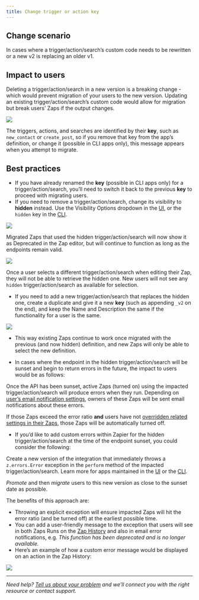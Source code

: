 ```yaml
---
title: Change trigger or action key
---
```

## Change scenario

In cases where a trigger/action/search’s custom code needs to be rewritten or a new v2 is replacing an older v1.

## Impact to users

Deleting a trigger/action/search in a new version is a breaking change - which would prevent migration of your users to the new version. Updating an existing trigger/action/search’s custom code would allow for migration but break users’ Zaps if the output changes.
<Frame>
  <img src="/images/65326a8f5fff0f9640c0d6fdc59dfa3b.png"/>
</Frame>

The triggers, actions, and searches are identified by their **key**, such as `new_contact` or `create_post`, so if you remove that key from the app’s definition, or change it (possible in CLI apps only), this message appears when you attempt to migrate.

## Best practices

*   If you have already renamed the **key** (possible in CLI apps only) for a trigger/action/search, you’ll need to switch it back to the previous **key** to proceed with migrating users.
*   If you need to remove a trigger/action/search, change its visibility to **hidden** instead. Use the Visibility Options dropdown in the [UI](https://platform.zapier.com/polling-trigger#1-add-the-trigger-settings), or the `hidden` key in the [CLI](https://github.com/zapier/zapier-platform/blob/main/packages/schema/docs/build/schema.md#basicdisplayschema).
<Frame>
  <img src="/images/73990d8049572347aea87fc304173ecc.png"/>
</Frame>

Migrated Zaps that used the hidden trigger/action/search will now show it as Deprecated in the Zap editor, but will continue to function as long as the endpoints remain valid.
<Frame>
  <img src="/images/61a2ac6095433d278bc412c2e59408fc.png"/>
</Frame>

Once a user selects a different trigger/action/search when editing their Zap, they will not be able to retrieve the hidden one. New users will not see any `hidden` trigger/action/search as available for selection.

*   If you need to add a new trigger/action/search that replaces the hidden one, create a duplicate and give it a new **key** (such as appending `_v2` on the end), and keep the Name and Description the same if the functionality for a user is the same.
<Frame>
  <img src="/images/6231ec2b53271c7d83672f6ed232d0e3.png"/>
</Frame>

*   This way existing Zaps continue to work once migrated with the previous (and now hidden) definition, and new Zaps will only be able to select the new definition.

*   In cases where the endpoint in the hidden trigger/action/search will be sunset and begin to return errors in the future, the impact to users would be as follows:


Once the API has been sunset, active Zaps (turned on) using the impacted trigger/action/search will produce errors when they run. Depending on [user’s email notification settings](https://help.zapier.com/hc/en-us/articles/8496289225229), owners of these Zaps will be sent email notifications about these errors.

If those Zaps exceed the error ratio **and** users have not [overridden related settings in their Zaps](https://help.zapier.com/hc/en-us/articles/8496037690637-Troubleshoot-errors-in-Zapier#i-want-my-zap-to-continue-running-even-when-there-are-errors--0-6), those Zaps will be automatically turned off.

*   If you’d like to add custom errors within Zapier for the hidden trigger/action/search at the time of the endpoint sunset, you could consider the following:

Create a new version of the integration that immediately throws a `z.errors.Error` exception in the `perform` method of the impacted trigger/action/search. Learn more for apps maintained in the [UI](/manage/planning-changes#custom-error-handling-in-the-ui) or the [CLI](https://github.com/zapier/zapier-platform/blob/main/packages/cli/README.md#zerrors).

_Promote_ and then _migrate_ users to this new version as close to the sunset date as possible.

The benefits of this approach are:

*   Throwing an explicit exception will ensure impacted Zaps will hit the error ratio (and be turned off) at the earliest possible time.
*   You can add a user-friendly message to the exception that users will see in both Zaps Runs on the [Zap History](https://help.zapier.com/hc/en-us/articles/8496291148685-View-and-manage-your-Zap-history) and also in email error notifications, e.g. _This function has been deprecated and is no longer available._
*   Here’s an example of how a custom error message would be displayed on an action in the Zap History:
<Frame>
  <img src="/images/50807aad2a2e2ecda9044a524dafba8c.png"/>
</Frame>

- - -
_Need help? [Tell us about your problem](https://developer.zapier.com/contact) and we’ll connect you with the right resource or contact support._
